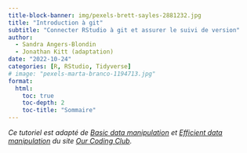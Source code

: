 ```yaml
---
title-block-banner: img/pexels-brett-sayles-2881232.jpg
title: "Introduction à git"
subtitle: "Connecter RStudio à git et assurer le suivi de version"
author:
  - Sandra Angers-Blondin
  - Jonathan Kitt (adaptation)
date: "2022-10-24"
categories: [R, RStudio, Tidyverse]
# image: "pexels-marta-branco-1194713.jpg"
format: 
  html: 
    toc: true
    toc-depth: 2
    toc-title: "Sommaire"
---
```


*Ce tutoriel est adapté de [Basic data manipulation](https://ourcodingclub.github.io/tutorials/data-manip-intro/index.html) et [Efficient data manipulation](https://ourcodingclub.github.io/tutorials/data-manip-efficient/) du site [Our Coding Club](https://ourcodingclub.github.io/).*

<br>
